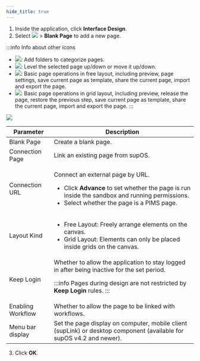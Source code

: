 ```yaml
---
hide_title: true
---
```


1. Inside the application, click **Interface Design**.
2. Select <img src="https://wordpressfreezonex.oss-accelerate.aliyuncs.com/appDesign/Snap1.png" /> > **Blank Page** to add a new page.

:::info Info about other icons
- <img width={20} src="https://wordpressfreezonex.oss-accelerate.aliyuncs.com/appDesign/Snap6.png" />: Add folders to categorize pages.
- <img width={100} src="https://wordpressfreezonex.oss-accelerate.aliyuncs.com/appDesign/Snap8.png" />: Level the selected page up/down or move it up/down.
- <img width={150} src="https://wordpressfreezonex.oss-accelerate.aliyuncs.com/4.2/supos/35.png" />: Basic page operations in free layout, including preview, page settings, save current page as template, share the current page, import and export the page.
- <img width={150} src="https://wordpressfreezonex.oss-accelerate.aliyuncs.com/4.2/supos/36.png" />: Basic page operations in grid layout, including preview, release the page, restore the previous step, save current page as template, share the current page, import and export the page.
:::

<img width={450} src="https://wordpressfreezonex.oss-accelerate.aliyuncs.com/4.2/supos/23.png" />

<table>
<thead>
<tr>
<th>Parameter</th>
<th>Description</th>
</tr>
</thead>
<tbody>
<tr>
<td>Blank Page</td>
<td>Create a blank page.</td>
</tr>
<tr>
<td>Connection Page</td>
<td>Link an existing page from supOS.</td>
</tr>
<tr>
<td>Connection URL</td>
<td>

Connect an external page by URL.
- Click **Advance** to set whether the page is run inside the sandbox and running permissions.
- Select whether the page is a PIMS page.

</td>
</tr>
<tr>
<td>Layout Kind
</td>
<td>

- Free Layout: Freely arrange elements on the canvas.
- Grid Layout: Elements can only be placed inside grids on the canvas.

</td>
</tr>
<tr>
<td>
Keep Login
</td>
<td>
Whether to allow the application to stay logged in after being inactive for the set period.

:::info
Pages during design are not restricted by <strong>Keep Login</strong> rules.
:::

</td>
</tr>
<tr>
<td>Enabling Workflow</td>
<td>Whether to allow the page to be linked with workflows.</td>
</tr>
<tr>
<td>Menu bar display</td>
<td>Set the page display on computer, mobile client (supLink) or desktop component (available for supOS v4.2 and newer).</td>
</tr>
</tbody>
</table>

3. Click **OK**.